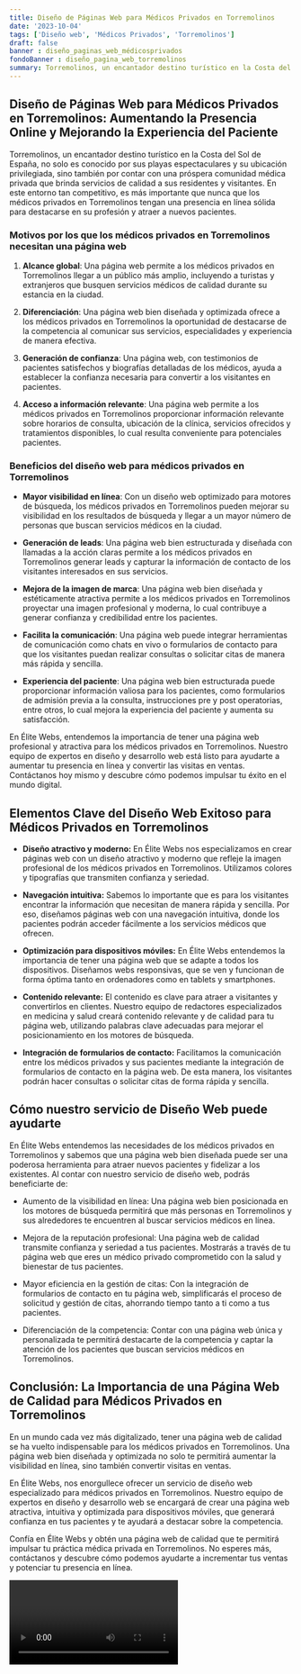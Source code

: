 ```yaml
---
title: Diseño de Páginas Web para Médicos Privados en Torremolinos
date: '2023-10-04'
tags: ['Diseño web', 'Médicos Privados', 'Torremolinos']
draft: false
banner : diseño_paginas_web_médicosprivados
fondoBanner : diseño_pagina_web_torremolinos
summary: Torremolinos, un encantador destino turístico en la Costa del Sol de España, no solo es conocido por sus playas espectaculares y su ubicación privilegiada, sino también por contar con una próspera comunidad médica privada que brinda servicios de calidad a sus residentes y visitantes. En este entorno tan competitivo, es más importante que nunca que los médicos privados en Torremolinos tengan una presencia en línea sólida para destacarse en su profesión y atraer a nuevos pacientes.
---
```


## **Diseño de Páginas Web para Médicos Privados en Torremolinos: Aumentando la Presencia Online y Mejorando la Experiencia del Paciente**

Torremolinos, un encantador destino turístico en la Costa del Sol de España, no solo es conocido por sus playas espectaculares y su ubicación privilegiada, sino también por contar con una próspera comunidad médica privada que brinda servicios de calidad a sus residentes y visitantes. En este entorno tan competitivo, es más importante que nunca que los médicos privados en Torremolinos tengan una presencia en línea sólida para destacarse en su profesión y atraer a nuevos pacientes.

### **Motivos por los que los médicos privados en Torremolinos necesitan una página web**

1. **Alcance global**: Una página web permite a los médicos privados en Torremolinos llegar a un público más amplio, incluyendo a turistas y extranjeros que busquen servicios médicos de calidad durante su estancia en la ciudad.

2. **Diferenciación**: Una página web bien diseñada y optimizada ofrece a los médicos privados en Torremolinos la oportunidad de destacarse de la competencia al comunicar sus servicios, especialidades y experiencia de manera efectiva.

3. **Generación de confianza**: Una página web, con testimonios de pacientes satisfechos y biografías detalladas de los médicos, ayuda a establecer la confianza necesaria para convertir a los visitantes en pacientes.

4. **Acceso a información relevante**: Una página web permite a los médicos privados en Torremolinos proporcionar información relevante sobre horarios de consulta, ubicación de la clínica, servicios ofrecidos y tratamientos disponibles, lo cual resulta conveniente para potenciales pacientes.

### **Beneficios del diseño web para médicos privados en Torremolinos**

- **Mayor visibilidad en línea**: Con un diseño web optimizado para motores de búsqueda, los médicos privados en Torremolinos pueden mejorar su visibilidad en los resultados de búsqueda y llegar a un mayor número de personas que buscan servicios médicos en la ciudad.

- **Generación de leads**: Una página web bien estructurada y diseñada con llamadas a la acción claras permite a los médicos privados en Torremolinos generar leads y capturar la información de contacto de los visitantes interesados en sus servicios.

- **Mejora de la imagen de marca**: Una página web bien diseñada y estéticamente atractiva permite a los médicos privados en Torremolinos proyectar una imagen profesional y moderna, lo cual contribuye a generar confianza y credibilidad entre los pacientes.

- **Facilita la comunicación**: Una página web puede integrar herramientas de comunicación como chats en vivo o formularios de contacto para que los visitantes puedan realizar consultas o solicitar citas de manera más rápida y sencilla.

- **Experiencia del paciente**: Una página web bien estructurada puede proporcionar información valiosa para los pacientes, como formularios de admisión previa a la consulta, instrucciones pre y post operatorias, entre otros, lo cual mejora la experiencia del paciente y aumenta su satisfacción.

En Élite Webs, entendemos la importancia de tener una página web profesional y atractiva para los médicos privados en Torremolinos. Nuestro equipo de expertos en diseño y desarrollo web está listo para ayudarte a aumentar tu presencia en línea y convertir las visitas en ventas. Contáctanos hoy mismo y descubre cómo podemos impulsar tu éxito en el mundo digital.

<GifSeo />

<Cta />

## Elementos Clave del Diseño Web Exitoso para Médicos Privados en Torremolinos

- **Diseño atractivo y moderno:** En Élite Webs nos especializamos en crear páginas web con un diseño atractivo y moderno que refleje la imagen profesional de los médicos privados en Torremolinos. Utilizamos colores y tipografías que transmiten confianza y seriedad.

- **Navegación intuitiva:** Sabemos lo importante que es para los visitantes encontrar la información que necesitan de manera rápida y sencilla. Por eso, diseñamos páginas web con una navegación intuitiva, donde los pacientes podrán acceder fácilmente a los servicios médicos que ofrecen.

- **Optimización para dispositivos móviles:** En Élite Webs entendemos la importancia de tener una página web que se adapte a todos los dispositivos. Diseñamos webs responsivas, que se ven y funcionan de forma óptima tanto en ordenadores como en tablets y smartphones.

- **Contenido relevante:** El contenido es clave para atraer a visitantes y convertirlos en clientes. Nuestro equipo de redactores especializados en medicina y salud creará contenido relevante y de calidad para tu página web, utilizando palabras clave adecuadas para mejorar el posicionamiento en los motores de búsqueda.

- **Integración de formularios de contacto:** Facilitamos la comunicación entre los médicos privados y sus pacientes mediante la integración de formularios de contacto en la página web. De esta manera, los visitantes podrán hacer consultas o solicitar citas de forma rápida y sencilla.

## Cómo nuestro servicio de Diseño Web puede ayudarte

En Élite Webs entendemos las necesidades de los médicos privados en Torremolinos y sabemos que una página web bien diseñada puede ser una poderosa herramienta para atraer nuevos pacientes y fidelizar a los existentes. Al contar con nuestro servicio de diseño web, podrás beneficiarte de:

- Aumento de la visibilidad en línea: Una página web bien posicionada en los motores de búsqueda permitirá que más personas en Torremolinos y sus alrededores te encuentren al buscar servicios médicos en línea.

- Mejora de la reputación profesional: Una página web de calidad transmite confianza y seriedad a tus pacientes. Mostrarás a través de tu página web que eres un médico privado comprometido con la salud y bienestar de tus pacientes.

- Mayor eficiencia en la gestión de citas: Con la integración de formularios de contacto en tu página web, simplificarás el proceso de solicitud y gestión de citas, ahorrando tiempo tanto a ti como a tus pacientes.

- Diferenciación de la competencia: Contar con una página web única y personalizada te permitirá destacarte de la competencia y captar la atención de los pacientes que buscan servicios médicos en Torremolinos.

## Conclusión: La Importancia de una Página Web de Calidad para Médicos Privados en Torremolinos

En un mundo cada vez más digitalizado, tener una página web de calidad se ha vuelto indispensable para los médicos privados en Torremolinos. Una página web bien diseñada y optimizada no solo te permitirá aumentar la visibilidad en línea, sino también convertir visitas en ventas.

En Élite Webs, nos enorgullece ofrecer un servicio de diseño web especializado para médicos privados en Torremolinos. Nuestro equipo de expertos en diseño y desarrollo web se encargará de crear una página web atractiva, intuitiva y optimizada para dispositivos móviles, que generará confianza en tus pacientes y te ayudará a destacar sobre la competencia.

Confía en Élite Webs y obtén una página web de calidad que te permitirá impulsar tu práctica médica privada en Torremolinos. No esperes más, contáctanos y descubre cómo podemos ayudarte a incrementar tus ventas y potenciar tu presencia en línea.

<Video />

<CtaBot job='Médicos Privados' city='Torremolinos'/>

<Gmaps query='Torremolinos+españa+maps' />